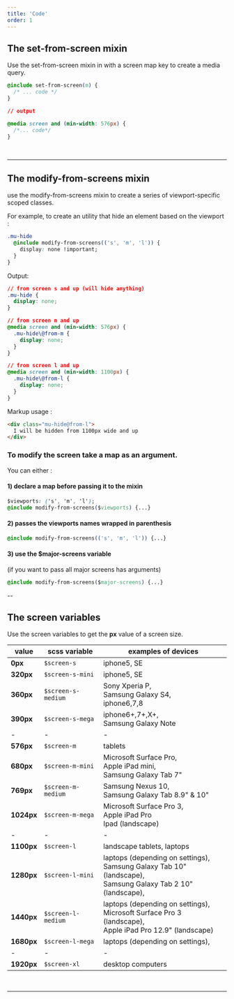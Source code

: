 ```yaml
---
title: 'Code'
order: 1
---
```


## The set-from-screen mixin

<HintItem>
  Use the set-from-screen mixin in with a screen map key to create a media query.
</HintItem>

```css
@include set-from-screen(m) {
  /* ... code */
}

// output

@media screen and (min-width: 576px) {
  /*... code*/
}
```

<Preview path="responsive" />

<br />

---

## The modify-from-screens mixin

<HintItem>
  use the modify-from-screens mixin to create a series of viewport-specific scoped classes.
</HintItem>

For example, to create an utility that hide an element based on the viewport :

```css
.mu-hide
  @include modify-from-screens(('s', 'm', 'l')) {
    display: none !important;
  }
}
```

Output:

```css
// from screen s and up (will hide anything)
.mu-hide {
  display: none;
}

// from screen m and up
@media screen and (min-width: 576px) {
  .mu-hide\@from-m {
    display: none;
  }
}

// from screen l and up
@media screen and (min-width: 1100px) {
  .mu-hide\@from-l {
    display: none;
  }
}
```

Markup usage :

```html
<div class="mu-hide@from-l">
  I will be hidden from 1100px wide and up
</div>
```

### To modify the screen **take a map as an argument**.

You can either :

#### 1) declare a map before passing it to the mixin

```css
$viewports: ('s', 'm', 'l');
@include modify-from-screens($viewports) {...}
```

#### 2) passes the viewports names wrapped in parenthesis

```css
@include modify-from-screens(('s', 'm', 'l')) {...}
```

#### 3) use the $major-screens variable

(if you want to pass all major screens has arguments)

```css
@include modify-from-screens($major-screens) {...}
```

--

## The screen variables

<HintItem>
  Use the screen variables to get the <b>px</b> value of a screen size.
</HintItem>

| value      | scss variable      | examples of devices                                                                                                |
| ---------- | ------------------ | ------------------------------------------------------------------------------------------------------------------ |
| **0px**    | `$screen-s`        | iphone5, SE                                                                                                        |
| **320px**  | `$screen-s-mini`   | iphone5, SE                                                                                                        |
| **360px**  | `$screen-s-medium` | Sony Xperia P, <br />Samsung Galaxy S4, <br />iphone6,7,8                                                              |
| **390px**  | `$screen-s-mega`   | iphone6+,7+,X+, <br />Samsung Galaxy Note                                                                            |
| -          | -                  | -                                                                                                                  |
| **576px**  | `$screen-m`        | tablets                                                                                                            |
| **680px**  | `$screen-m-mini`   | Microsoft Surface Pro, <br />Apple iPad mini, <br />Samsung Galaxy Tab 7"                                              |
| **769px**  | `$screen-m-medium` | Samsung Nexus 10, <br />Samsung Galaxy Tab 8.9" & 10"                                                                |
| **1024px** | `$screen-m-mega`   | Microsoft Surface Pro 3, <br />Apple iPad Pro<br />Ipad (landscape)                                                    |
| -          | -                  | -                                                                                                                  |
| **1100px** | `$screen-l`        | landscape tablets, laptops                                                                                         |
| **1280px** | `$screen-l-mini`   | laptops (depending on settings), <br />Samsung Galaxy Tab 10" (landscape), <br />Samsung Galaxy Tab 2 10" (landscape), |
| **1440px** | `$screen-l-medium` | laptops (depending on settings), <br />Microsoft Surface Pro 3 (landscape), <br />Apple iPad Pro 12.9" (landscape)     |
| **1680px** | `$screen-l-mega`   | laptops (depending on settings),                                                                                   |
| -          | -                  | -                                                                                                                  |
| **1920px** | `$screen-xl`       | desktop computers                                                                                                  |

<br />

---
